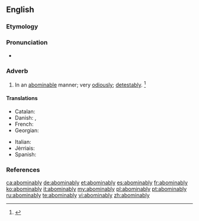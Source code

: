 ==English==

===Etymology===
{{suffix|abominable|ly}}

===Pronunciation===
* {{a|US}} {{IPA|/əˈbɑm.ə.nə.bli/|/əˈbɑm.nə.bli/}}

===Adverb===
{{en-adv}}

# In an [[abominable]] manner; very [[odiously]]; [[detestably]]. {{defdate|First attested around 1350 to 1470.}}<ref name=SOED>{{reference-book | last =| first = | authorlink =  | coauthors =  | editor =Brown, Lesley  | others =  | title = The Shorter Oxford English Dictionary | origdate =  | origyear = 1933| origmonth =  | url =  | format =  | accessdate =  | accessyear =  | accessmonth =  | edition = 5th | date =  | year =2003| month =  | publisher =Oxford University Press  | location =Oxford, UK | language =  | id =  | doi = | isbn =978-0-19-860575-7 | lccn = | ol = | pages =6| chapter =  | chapterurl =  | quote =}}</ref>

====Translations====
{{trans-top|in an abominable manner}}
* Catalan: {{t+|ca|abominablement}}
* Danish: {{t|da|afskyelig}}, {{t|da|afskyeligt}}
* French: {{t+|fr|abominablement}}
* Georgian: {{t|ka|საძაგლად|sc=Geor}}
{{trans-mid}}
* Italian: {{t+|it|abominevolmente}}
* Jèrriais: {{t|roa-jer|abominnabliément}}
* Spanish: {{t+|es|abominablemente}}
{{trans-bottom}}

===References===
<references/>

[[ca:abominably]]
[[de:abominably]]
[[et:abominably]]
[[es:abominably]]
[[fr:abominably]]
[[ko:abominably]]
[[it:abominably]]
[[my:abominably]]
[[pl:abominably]]
[[pt:abominably]]
[[ru:abominably]]
[[te:abominably]]
[[vi:abominably]]
[[zh:abominably]]